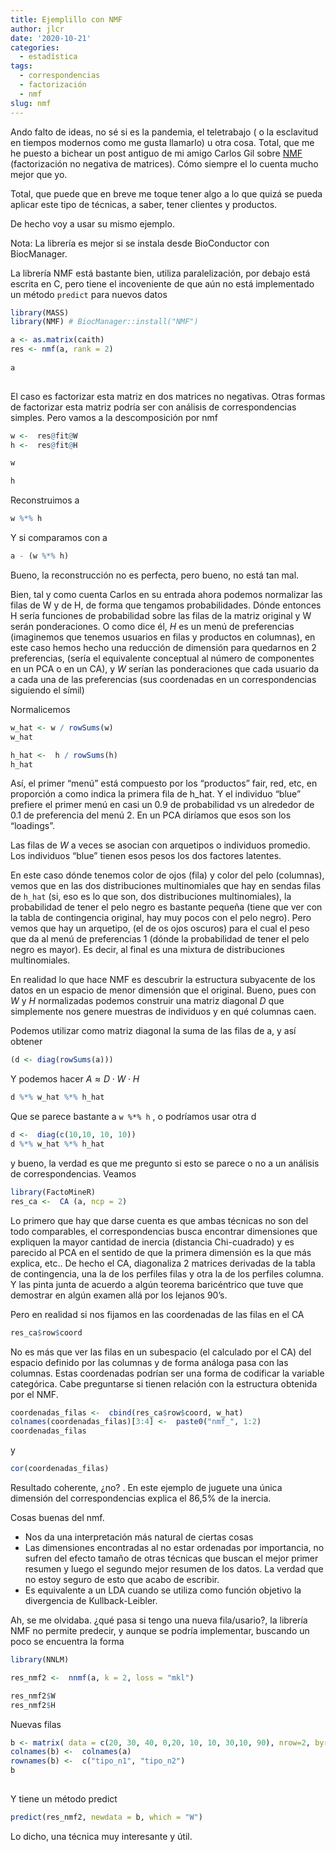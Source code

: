 ```yaml
---
title: Ejemplillo con NMF
author: jlcr
date: '2020-10-21'
categories:
  - estadística
tags:
  - correspondencias
  - factorización
  - nmf
slug: nmf
---
```


Ando falto de ideas, no sé si es la pandemia, el teletrabajo ( o la esclavitud en tiempos modernos como me gusta llamarlo) u otra cosa. Total, que me he puesto a bichear un post antiguo de mi amigo Carlos Gil sobre [NMF](https://www.datanalytics.com/2014/06/19/factorizaciones-positivas-de-matrices-igualmente-positivas/) (factorización no negativa de matrices). Cómo siempre el lo cuenta mucho mejor que yo.

Total, que puede que en breve me toque tener algo a lo que quizá se pueda aplicar este tipo de técnicas, a saber, tener clientes y productos.

De hecho voy a usar su mismo ejemplo.

Nota: La librería es mejor si se instala desde BioConductor con BiocManager.

La librería NMF está bastante bien, utiliza paralelización, por debajo está escrita en C, pero tiene el incoveniente de que aún no está implementado un método `predict` para nuevos datos

```r
library(MASS)
library(NMF) # BiocManager::install("NMF")

a <- as.matrix(caith)
res <- nmf(a, rank = 2)
 
a
 
```

El caso es factorizar esta matriz en dos matrices no negativas. Otras formas de factorizar esta matriz podría ser con análisis de correspondencias simples. Pero vamos a la descomposición por nmf

```r
w <-  res@fit@W
h <-  res@fit@H
```

```r
w 

```

```r
h
```

Reconstruimos a

```r
w %*% h
```

Y si comparamos con a

```r
a - (w %*% h)
```

Bueno, la reconstrucción no es perfecta, pero bueno, no está tan mal.

Bien, tal y como cuenta Carlos en su entrada ahora podemos normalizar las filas de W y de H, de forma que tengamos probabilidades. Dónde entonces H sería funciones de probabilidad sobre las filas de la matriz original y W serán ponderaciones. O como dice él, *H* es un menú de preferencias (imaginemos que tenemos usuarios en filas y productos en columnas), en este caso hemos hecho una reducción de dimensión para quedarnos en 2 preferencias, (sería el equivalente conceptual al número de componentes en un PCA o en un CA), y *W* serían las ponderaciones que cada usuario da a cada una de las preferencias (sus coordenadas en un correspondencias siguiendo el símil)

Normalicemos

```r
w_hat <- w / rowSums(w)
w_hat
```

```r
h_hat <-  h / rowSums(h)
h_hat
```

Así, el primer "menú" está compuesto por los "productos" fair, red, etc, en proporción a como indica la primera fila de h_hat. Y el individuo "blue" prefiere el primer menú en casi un 0.9 de probabilidad vs un  alrededor de 0.1 de preferencia del menú 2. En un PCA diríamos que esos son los "loadings". 

Las filas de *W* a veces se asocian con arquetipos o individuos promedio. Los individuos "blue" tienen esos pesos los dos factores latentes.

En este caso dónde tenemos color de ojos (fila) y color del pelo (columnas), vemos que en las dos distribuciones multinomiales  que hay en sendas filas de `h_hat` (si, eso es lo que son, dos distribuciones multinomiales), la probabilidad de tener el pelo negro es bastante pequeña (tiene que ver con la tabla de contingencia original, hay muy pocos con el pelo negro). 
Pero vemos que hay un arquetipo, (el de os ojos oscuros) para el cual el peso que da al menú de preferencias 1 (dónde la probabilidad de tener el pelo negro es mayor). Es decir, al final es una mixtura de distribuciones multinomiales.

En realidad lo que hace NMF es descubrir la estructura subyacente de los datos en un espacio de menor dimensión que el original. Bueno, pues con *W* y *H* normalizadas podemos construir una matriz diagonal *D* que simplemente nos genere muestras de individuos y en qué columnas caen.

Podemos utilizar como matriz diagonal la suma de las filas de a, y así obtener

```r
(d <- diag(rowSums(a)))
```

Y podemos hacer $A \approx D \cdot W \cdot H$


```r
d %*% w_hat %*% h_hat
```

Que se parece bastante a `w %*% h` , o podríamos usar otra d

```r
d <-  diag(c(10,10, 10, 10))
d %*% w_hat %*% h_hat

```

y bueno, la verdad es que me pregunto si esto se parece o no a un análisis de correspondencias. Veamos

```r
library(FactoMineR)
res_ca <-  CA (a, ncp = 2)
```
Lo primero que hay que darse cuenta es que ambas técnicas no son del todo comparables, el correspondencias busca encontrar dimensiones que expliquen la mayor cantidad de inercia (distancia Chi-cuadrado) y es parecido al PCA en el sentido de que la primera dimensión es la que más explica, etc.. De hecho el CA, diagonaliza 2 matrices derivadas de la tabla de contingencia, una la de los perfiles filas y otra la de los perfiles columna. Y las pinta junta de acuerdo a algún teorema baricéntrico que tuve que demostrar en algún examen allá por los lejanos 90's. 

Pero en realidad si nos fijamos en las coordenadas de las filas en el CA

```r
res_ca$row$coord
```

No es más que ver las filas en un subespacio (el calculado por el CA) del espacio definido por las columnas  y de forma análoga pasa con las columnas. Estas coordenadas podrían ser una forma de codificar la variable categórica. Cabe preguntarse si tienen relación con la estructura obtenida por el NMF. 

```r
coordenadas_filas <-  cbind(res_ca$row$coord, w_hat)
colnames(coordenadas_filas)[3:4] <-  paste0("nmf_", 1:2)
coordenadas_filas
```

y 
```r
cor(coordenadas_filas)
```

Resultado coherente, ¿no? . En este ejemplo de juguete una única dimensión del correspondencias explica el 86,5% de la inercia. 

Cosas buenas del nmf.

* Nos da una interpretación más natural de ciertas cosas
* Las dimensiones encontradas al no estar ordenadas por importancia, no sufren del efecto tamaño de otras técnicas que buscan el mejor primer resumen y luego el segundo mejor resumen de los datos. La verdad que no estoy seguro de esto que acabo de escribir. 
* Es equivalente a un LDA cuando se utiliza como función objetivo la divergencia de Kullback-Leibler. 


Ah, se me olvidaba. ¿qué pasa si tengo una nueva fila/usario?, la librería NMF no permite predecir, y aunque se podría implementar, buscando un poco se encuentra la forma

```r
library(NNLM)

res_nmf2 <-  nnmf(a, k = 2, loss = "mkl")
```

```r
res_nmf2$W
res_nmf2$H
```

Nuevas filas

```r

b <- matrix( data = c(20, 30, 40, 0,20, 10, 10, 30,10, 90), nrow=2, byrow = TRUE)
colnames(b) <-  colnames(a)
rownames(b) <-  c("tipo_n1", "tipo_n2")
b
             

```

Y tiene un método predict

```r
predict(res_nmf2, newdata = b, which = "W")
```

Lo dicho, una técnica muy interesante y útil. 
